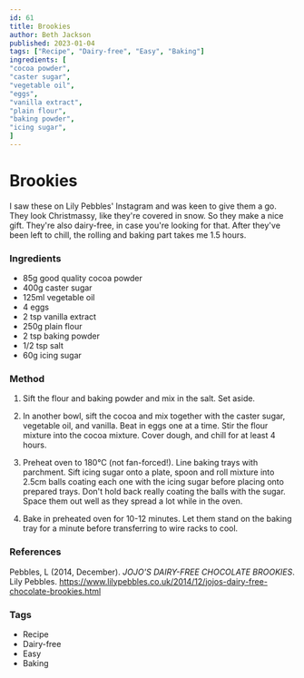 ```yaml
---
id: 61
title: Brookies
author: Beth Jackson
published: 2023-01-04
tags: ["Recipe", "Dairy-free", "Easy", "Baking"]
ingredients: [
"cocoa powder",
"caster sugar",
"vegetable oil",
"eggs",
"vanilla extract",
"plain flour",
"baking powder",
"icing sugar",
]
---
```


# Brookies

<BlogTextWrapper>

I saw these on Lily Pebbles' Instagram and was keen to give them a go. They look Christmassy, like they're covered in snow. So they make a nice gift. They're also dairy-free, in case you're looking for that. After they've been left to chill, the rolling and baking part takes me 1.5 hours.

</BlogTextWrapper>

<BlogTextWrapper>

### Ingredients

- 85g good quality cocoa powder
- 400g caster sugar
- 125ml vegetable oil
- 4 eggs
- 2 tsp vanilla extract
- 250g plain flour
- 2 tsp baking powder
- 1/2 tsp salt
- 60g icing sugar

</BlogTextWrapper>

<BlogTextWrapper>

### Method

1. Sift the flour and baking powder and mix in the salt. Set aside.

2. In another bowl, sift the cocoa and mix together with the caster sugar, vegetable oil, and vanilla. Beat in eggs one at a time. Stir the flour mixture into the cocoa mixture. Cover dough, and chill for at least 4 hours.

3. Preheat oven to 180°C (not fan-forced!). Line baking trays with parchment. Sift icing sugar onto a plate, spoon and roll mixture into 2.5cm balls coating each one with the icing sugar before placing onto prepared trays. Don't hold back really coating the balls with the sugar. Space them out well as they spread a lot while in the oven.

4. Bake in preheated oven for 10-12 minutes. Let them stand on the baking tray for a minute before transferring to wire racks to cool.

</BlogTextWrapper>

<BlogTextWrapper>

### References

Pebbles, L (2014, December). _JOJO'S DAIRY-FREE CHOCOLATE BROOKIES_. Lily Pebbles. https://www.lilypebbles.co.uk/2014/12/jojos-dairy-free-chocolate-brookies.html

</BlogTextWrapper>

<BlogTextWrapper>

### Tags

- Recipe
- Dairy-free
- Easy
- Baking

</BlogTextWrapper>
